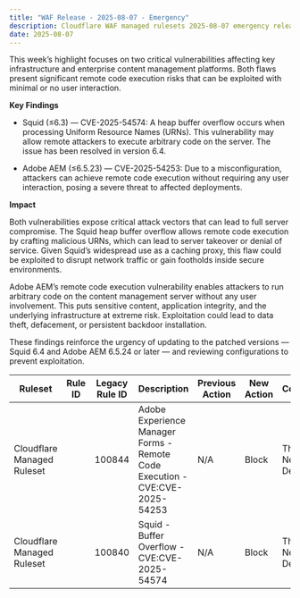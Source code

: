 ```yaml
---
title: "WAF Release - 2025-08-07 - Emergency"
description: Cloudflare WAF managed rulesets 2025-08-07 emergency release
date: 2025-08-07
---
```



This week’s highlight focuses on two critical vulnerabilities affecting key infrastructure and enterprise content management platforms. Both flaws present significant remote code execution risks that can be exploited with minimal or no user interaction.

**Key Findings**

- Squid (≤6.3) — CVE-2025-54574: A heap buffer overflow occurs when processing Uniform Resource Names (URNs). This vulnerability may allow remote attackers to execute arbitrary code on the server. The issue has been resolved in version 6.4.

- Adobe AEM (≤6.5.23) — CVE-2025-54253: Due to a misconfiguration, attackers can achieve remote code execution without requiring any user interaction, posing a severe threat to affected deployments.

**Impact**

Both vulnerabilities expose critical attack vectors that can lead to full server compromise. The Squid heap buffer overflow allows remote code execution by crafting malicious URNs, which can lead to server takeover or denial of service. Given Squid’s widespread use as a caching proxy, this flaw could be exploited to disrupt network traffic or gain footholds inside secure environments.

Adobe AEM’s remote code execution vulnerability enables attackers to run arbitrary code on the content management server without any user involvement. This puts sensitive content, application integrity, and the underlying infrastructure at extreme risk. Exploitation could lead to data theft, defacement, or persistent backdoor installation.

These findings reinforce the urgency of updating to the patched versions — Squid 6.4 and Adobe AEM 6.5.24 or later — and reviewing configurations to prevent exploitation.

<table style="width: 100%">
  <thead>
    <tr>
      <th>Ruleset</th>
      <th>Rule ID</th>
      <th>Legacy Rule ID</th>
      <th>Description</th>
      <th>Previous Action</th>
      <th>New Action</th>
      <th>Comments</th>
    </tr>
  </thead>
  <tbody>
    <tr>
      <td>Cloudflare Managed Ruleset</td>
      <td>
        <RuleID id="f61ed7c1e7e24c3380289e41ef7e015b" />
      </td>
      <td>100844</td>
      <td>Adobe Experience Manager Forms - Remote Code Execution - CVE:CVE-2025-54253</td>
      <td>N/A</td>
      <td>Block</td>
      <td>This is a New Detection</td>
    </tr>
    <tr>
      <td>Cloudflare Managed Ruleset</td>
      <td>
        <RuleID id="e76e65f5a3aa43f49e0684a6baec057a" />
      </td>
      <td>100840</td>
      <td>Squid - Buffer Overflow - CVE:CVE-2025-54574</td>
      <td>N/A</td>
      <td>Block</td>
      <td>This is a New Detection</td>
    </tr>
  </tbody>
</table>